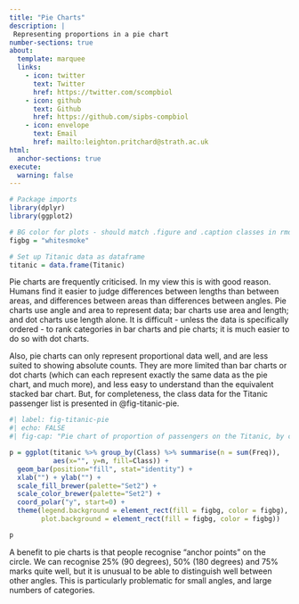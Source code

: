 ```yaml
---
title: "Pie Charts"
description: |
 Representing proportions in a pie chart
number-sections: true
about:
  template: marquee
  links:
    - icon: twitter
      text: Twitter
      href: https://twitter.com/scompbiol
    - icon: github
      text: Github
      href: https://github.com/sipbs-compbiol
    - icon: envelope
      text: Email
      href: mailto:leighton.pritchard@strath.ac.uk
html:
  anchor-sections: true
execute:
  warning: false
---
```


```r
# Package imports
library(dplyr)
library(ggplot2)

# BG color for plots - should match .figure and .caption classes in rmd_style.css
figbg = "whitesmoke"

# Set up Titanic data as dataframe
titanic = data.frame(Titanic)
```

Pie charts are frequently criticised. In my view this is with good reason. Humans find it easier to judge differences between lengths than between areas, and differences between areas than differences between angles. Pie charts use angle and area to represent data; bar charts use area and length; and dot charts use length alone. It is difficult - unless the data is specifically ordered - to rank categories in bar charts and pie charts; it is much easier to do so with dot charts.

Also, pie charts can only represent proportional data well, and are less suited to showing absolute counts. They are more limited than bar charts or dot charts (which can each represent exactly the same data as the pie chart, and much more), and less easy to understand than the equivalent stacked bar chart. But, for completeness, the class data for the Titanic passenger list is presented in @fig-titanic-pie.

```r
#| label: fig-titanic-pie
#| echo: FALSE
#| fig-cap: "Pie chart of proportion of passengers on the Titanic, by class"

p = ggplot(titanic %>% group_by(Class) %>% summarise(n = sum(Freq)),
           aes(x="", y=n, fill=Class)) +
  geom_bar(position="fill", stat="identity") +
  xlab("") + ylab("") +
  scale_fill_brewer(palette="Set2") +
  scale_color_brewer(palette="Set2") +
  coord_polar("y", start=0) +
  theme(legend.background = element_rect(fill = figbg, color = figbg),
        plot.background = element_rect(fill = figbg, color = figbg))

p
```

A benefit to pie charts is that people recognise "anchor points" on the circle. We can recognise 25% (90 degrees), 50% (180 degrees) and 75% marks quite well, but it is unusual to be able to distinguish well between other angles. This is particularly problematic for small angles, and large numbers of categories.